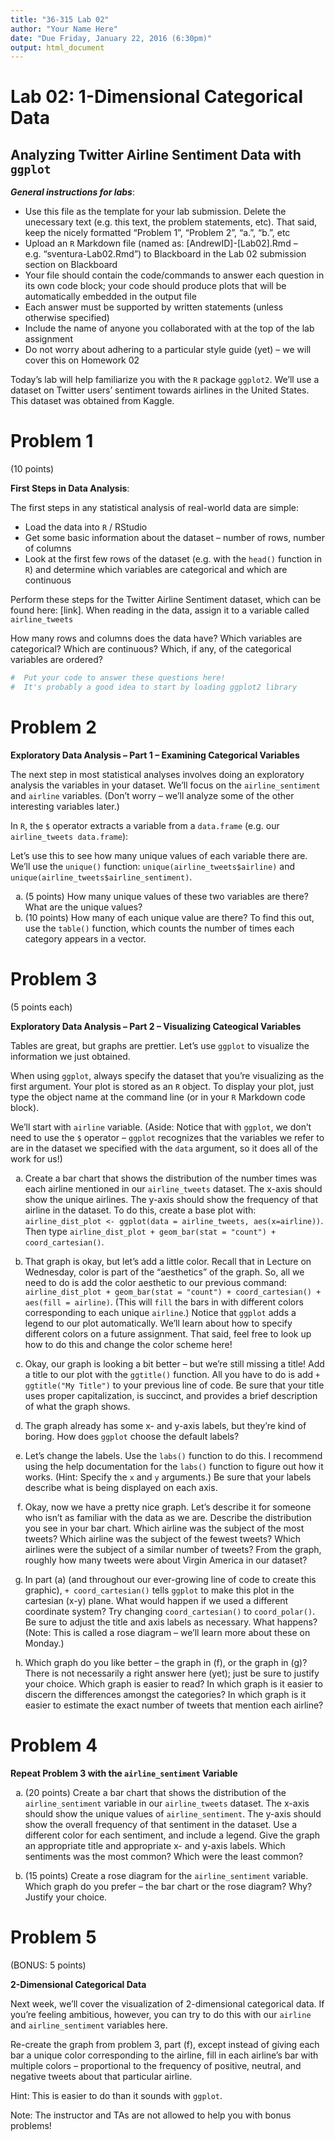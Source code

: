 ```yaml
---
title: "36-315 Lab 02"
author: "Your Name Here"
date: "Due Friday, January 22, 2016 (6:30pm)"
output: html_document
---
```


#  Lab 02:  1-Dimensional Categorical Data

##  Analyzing Twitter Airline Sentiment Data with `ggplot`

***General instructions for labs***: 

+  Use this file as the template for your lab submission.  Delete the unecessary text (e.g. this text, the problem statements, etc).  That said, keep the nicely formatted "Problem 1", "Problem 2", "a.", "b.", etc
+  Upload an `R` Markdown file (named as:  [AndrewID]-[Lab02].Rmd -- e.g. "sventura-Lab02.Rmd") to Blackboard in the Lab 02 submission section on Blackboard
+  Your file should contain the code/commands to answer each question in its own code block; your code should produce plots that will be automatically embedded in the output file
+  Each answer must be supported by written statements (unless otherwise specified)
+  Include the name of anyone you collaborated with at the top of the lab assignment
+  Do not worry about adhering to a particular style guide (yet) -- we will cover this on Homework 02


Today's lab will help familiarize you with the `R` package `ggplot2`.  We'll use a dataset on Twitter users' sentiment towards airlines in the United States.  This dataset was obtained from Kaggle.


#  Problem 1

(10 points)

**First Steps in Data Analysis**:  

The first steps in any statistical analysis of real-world data are simple:

+  Load the data into `R` / RStudio
+  Get some basic information about the dataset -- number of rows, number of columns
+  Look at the first few rows of the dataset (e.g. with the `head()` function in `R`) and determine which variables are categorical and which are continuous

Perform these steps for the Twitter Airline Sentiment dataset, which can be found here:  [link].  When reading in the data, assign it to a variable called `airline_tweets`

How many rows and columns does the data have?  Which variables are categorical?  Which are continuous?  Which, if any, of the categorical variables are ordered?

```r
#  Put your code to answer these questions here!
#  It's probably a good idea to start by loading ggplot2 library
```



#  Problem 2

**Exploratory Data Analysis -- Part 1 -- Examining Categorical Variables**

The next step in most statistical analyses involves doing an exploratory analysis the variables in your dataset.  We'll focus on the `airline_sentiment` and `airline` variables.  (Don't worry -- we'll analyze some of the other interesting variables later.)

In `R`, the `$` operator extracts a variable from a `data.frame` (e.g. our `airline_tweets data.frame`):  

Let's use this to see how many unique values of each variable there are.  We'll use the `unique()` function:  `unique(airline_tweets$airline)` and `unique(airline_tweets$airline_sentiment)`.  

a.  (5 points)  How many unique values of these two variables are there?  What are the unique values?
b.  (10 points)  How many of each unique value are there?  To find this out, use the `table()` function, which counts the number of times each category appears in a vector.


#  Problem 3

(5 points each)

**Exploratory Data Analysis -- Part 2 -- Visualizing Cateogical Variables**

Tables are great, but graphs are prettier.  Let's use `ggplot` to visualize the information we just obtained.

When using `ggplot`, always specify the dataset that you're visualizing as the first argument.  Your plot is stored as an `R` object.  To display your plot, just type the object name at the command line (or in your `R` Markdown code block).

We'll start with `airline` variable.  (Aside:  Notice that with `ggplot`, we don't need to use the `$` operator -- `ggplot` recognizes that the variables we refer to are in the dataset we specified with the `data` argument, so it does all of the work for us!)

a.  Create a bar chart that shows the distribution of the number times was each airline mentioned in our `airline_tweets` dataset.  The x-axis should show the unique airlines.  The y-axis should show the frequency of that airline in the dataset.  To do this, create a base plot with:  `airline_dist_plot <- ggplot(data = airline_tweets, aes(x=airline))`.  Then type `airline_dist_plot + geom_bar(stat = "count") + coord_cartesian()`.  

b.  That graph is okay, but let's add a little color.  Recall that in Lecture on Wednesday, color is part of the "aesthetics" of the graph.  So, all we need to do is add the color aesthetic to our previous command:  `airline_dist_plot + geom_bar(stat = "count") + coord_cartesian() + aes(fill = airline)`.  (This will `fill` the bars in with different colors corresponding to each unique `airline`.)  Notice that `ggplot` adds a legend to our plot automatically.  We'll learn about how to specify different colors on a future assignment.  That said, feel free to look up how to do this and change the color scheme here!

c.  Okay, our graph is looking a bit better -- but we're still missing a title!  Add a title to our plot with the `ggtitle()` function.  All you have to do is add `+ ggtitle("My Title")` to your previous line of code.  Be sure that your title uses proper capitalization, is succinct, and provides a brief description of what the graph shows.  

d.  The graph already has some x- and y-axis labels, but they're kind of boring.  How does `ggplot` choose the default labels?  

e.  Let's change the labels.  Use the `labs()` function to do this.  I recommend using the help documentation for the `labs()` function to figure out how it works.  (Hint:  Specify the `x` and `y` arguments.)  Be sure that your labels describe what is being displayed on each axis.

f.  Okay, now we have a pretty nice graph.  Let's describe it for someone who isn't as familiar with the data as we are.  Describe the distribution you see in your bar chart.  Which airline was the subject of the most tweets?  Which airline was the subject of the fewest tweets?  Which airlines were the subject of a similar number of tweets?  From the graph, roughly how many tweets were about Virgin America in our dataset?

g.  In part (a) (and throughout our ever-growing line of code to create this graphic), `+ coord_cartesian()` tells `ggplot` to make this plot in the cartesian (x-y) plane.  What would happen if we used a different coordinate system?  Try changing `coord_cartesian()` to `coord_polar()`.  Be sure to adjust the title and axis labels as necessary.  What happens?  (Note:  This is called a rose diagram -- we'll learn more about these on Monday.)

h.  Which graph do you like better -- the graph in (f), or the graph in (g)?  There is not necessarily a right answer here (yet); just be sure to justify your choice.  Which graph is easier to read?  In which graph is it easier to discern the differences amongst the categories?  In which graph is it easier to estimate the exact number of tweets that mention each airline?


#  Problem 4

**Repeat Problem 3 with the `airline_sentiment` Variable**

a.  (20 points)  Create a bar chart that shows the distribution of the `airline_sentiment` variable in our `airline_tweets` dataset.  The x-axis should show the unique values of `airline_sentiment`.  The y-axis should show the overall frequency of that sentiment in the dataset.  Use a different color for each sentiment, and include a legend.  Give the graph an appropriate title and appropriate x- and y-axis labels.  Which sentiments was the most common?  Which were the least common?

b.  (15 points)  Create a rose diagram for the `airline_sentiment` variable.  Which graph do you prefer -- the bar chart or the rose diagram?  Why?  Justify your choice.


#  Problem 5

(BONUS:  5 points)  

**2-Dimensional Categorical Data**

Next week, we'll cover the visualization of 2-dimensional categorical data.  If you're feeling ambitious, however, you can try to do this with our `airline` and `airline_sentiment` variables here.

Re-create the graph from problem 3, part (f), except instead of giving each bar a unique color corresponding to the airline, fill in each airline's bar with multiple colors -- proportional to the frequency of positive, neutral, and negative tweets about that particular airline.

Hint:  This is easier to do than it sounds with `ggplot`.

Note:  The instructor and TAs are not allowed to help you with bonus problems!  
